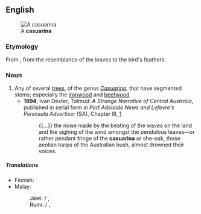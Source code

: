 {{also|Casuarina}}

==English==
[[File:Casuarina equisetifolia Habitus 2010-10-26 ArboretoParqueElPilarCiudadReal.jpg|thumb|A '''casuarina''']]

===Etymology===
From {{etyl|ms|en}} {{m|ms|kasuari||cassowary}}, from the resemblance of the leaves to the bird's feathers.

===Noun===
{{wikipedia}}
{{en-noun}}

# Any of several [[tree]]s, of the genus ''[[Casuarina]]'', that have segmented stems; especially the [[ironwood]] and [[beefwood]]
#* '''1894''', Ivan Dexter, ''Talmud: A Strange Narrative of Central Australia'', published in serial form in ''Port Adelaide News and Lefevre's Peninsula Advertiser'' (SA), Chapter III, [http://gutenberg.net.au/ebooks16/1600641.txt]
#*: {{...}} the noise made by the beating of the waves on the land and the sighing of the wind amongst the pendulous leaves—or rather pendant fringe of the '''casuarina''' or she-oak, those aeolian harps of the Australian bush, almost drowned their voices.

=====Translations=====
{{trans-top|trees of the genus Casuarina}}
* Finnish: {{t+|fi|kasuariina}}
* Malay:
*: Jawi: {{t|ms|ارو|sc=Arab}} / {{t|ms|رو|sc=Arab}}, {{t|ms|چمارا|sc=Arab}}
*: Rumi: {{t|ms|eru}} / {{t|ms|ru}}, {{t|ms|cemara}}
{{trans-mid}}
{{trans-bottom}}